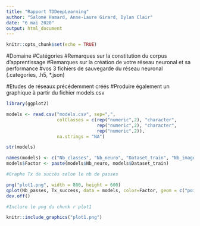 ```yaml
---
title: "Rapport TDDeepLearning"
author: "Salomé Hamard, Anne-Laure Girard, Dylan Clair"
date: "6 mai 2020"
output: html_document
---
```


```r
knitr::opts_chunk$set(echo = TRUE)
```

#Domaine
#Catégories
#Remarques sur la constitution du corpus d'apprentissage
#Remarques sur la création de votre réseau neuronal et sa performance
#vos 3 fichiers de sauvegarde du réseau neuronal (.categories, .h5, *.json)

#Etudes de réseaux précédemment créés
#Produire également un graphique à partir du fichier models.csv

```r
library(ggplot2)

models <- read.csv("models.csv", sep=",",
                   colClasses = c(rep("numeric",2), "character", 
                                  rep("numeric",2), "character", 
                                  rep("numeric",2)), 
                   na.strings = "NA")

str(models)

names(models) <- c("Nb_classes", "Nb_neuro", "Dataset_train", "Nb_image_train", "Nb_passes", "Dataset_test", "Nb_image_test", "Tx_success")
models$Factor <- paste(models$Nb_neuro, models$Dataset_train)

#Graphe Tx de succés selon le nb de passes

png("plot1.png", width = 800, height = 600)
qplot(Nb_passes, Tx_success, data = models, color=Factor, geom = c("point", "line"))
dev.off()
```
```r

#Inclure le png du chunk r plot1

knitr::include_graphics("plot1.png")

```
